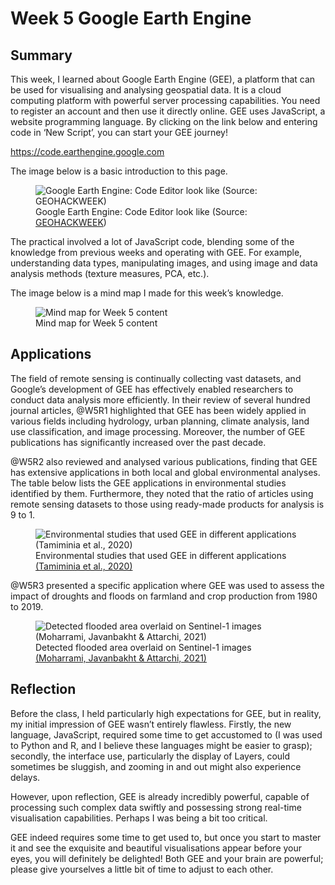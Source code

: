 # Week 5 Google Earth Engine

## Summary

This week, I learned about Google Earth Engine (GEE), a platform that can be used for visualising and analysing geospatial data. It is a cloud computing platform with powerful server processing capabilities. You need to register an account and then use it directly online. GEE uses JavaScript, a website programming language. By clicking on the link below and entering code in 'New Script', you can start your GEE journey!

<https://code.earthengine.google.com>

The image below is a basic introduction to this page.

![Google Earth Engine: Code Editor look like (Source: [GEOHACKWEEK](https://scienceparkstudygroup.github.io/GoogleEarthEngine/02-code-editor/))](images/Week5/Week5GEElooklike.png)

The practical involved a lot of JavaScript code, blending some of the knowledge from previous weeks and operating with GEE. For example, understanding data types, manipulating images, and using image and data analysis methods (texture measures, PCA, etc.).

The image below is a mind map I made for this week's knowledge.

![Mind map for Week 5 content](images/Week5/Week5xmind.png)

## Applications

The field of remote sensing is continually collecting vast datasets, and Google's development of GEE has effectively enabled researchers to conduct data analysis more efficiently. In their review of several hundred journal articles, @W5R1 highlighted that GEE has been widely applied in various fields including hydrology, urban planning, climate analysis, land use classification, and image processing. Moreover, the number of GEE publications has significantly increased over the past decade.

@W5R2 also reviewed and analysed various publications, finding that GEE has extensive applications in both local and global environmental analyses. The table below lists the GEE applications in environmental studies identified by them. Furthermore, they noted that the ratio of articles using remote sensing datasets to those using ready-made products for analysis is 9 to 1.

![Environmental studies that used GEE in different applications [(Tamiminia et al., 2020)](https://shengaric92.github.io/CASA0023_Learning_diary/references.html)](images/Week5/Week5R2.png)

@W5R3 presented a specific application where GEE was used to assess the impact of droughts and floods on farmland and crop production from 1980 to 2019.

![Detected flooded area overlaid on Sentinel-1 images [(Moharrami, Javanbakht & Attarchi, 2021)](https://shengaric92.github.io/CASA0023_Learning_diary/references.html)](images/Week5/Week5R3.webp)

## Reflection

Before the class, I held particularly high expectations for GEE, but in reality, my initial impression of GEE wasn't entirely flawless. Firstly, the new language, JavaScript, required some time to get accustomed to (I was used to Python and R, and I believe these languages might be easier to grasp); secondly, the interface use, particularly the display of Layers, could sometimes be sluggish, and zooming in and out might also experience delays.

However, upon reflection, GEE is already incredibly powerful, capable of processing such complex data swiftly and possessing strong real-time visualisation capabilities. Perhaps I was being a bit too critical.

GEE indeed requires some time to get used to, but once you start to master it and see the exquisite and beautiful visualisations appear before your eyes, you will definitely be delighted! Both GEE and your brain are powerful; please give yourselves a little bit of time to adjust to each other.
